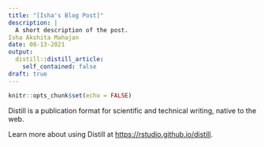 ```yaml
---
title: "[Isha's Blog Post]"
description: |
  A short description of the post.
Isha Akshita Mahajan
date: 08-13-2021
output:
  distill::distill_article:
    self_contained: false
draft: true
---
```



```r
knitr::opts_chunk$set(echo = FALSE)
```

Distill is a publication format for scientific and technical writing, native to the web.

Learn more about using Distill at <https://rstudio.github.io/distill>.


